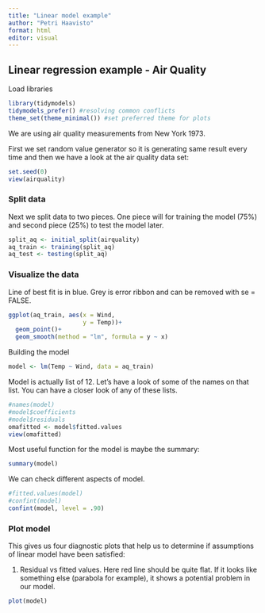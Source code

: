 ```yaml
---
title: "Linear model example"
author: "Petri Haavisto"
format: html
editor: visual
---
```


## Linear regression example - Air Quality

Load libraries

```r
library(tidymodels)
tidymodels_prefer() #resolving common conflicts
theme_set(theme_minimal()) #set preferred theme for plots
```

We are using air quality measurements from New York 1973.

First we set random value generator so it is generating same result every time and then we have a look at the air quality data set:

```r
set.seed(0)
view(airquality)
```

### Split data

Next we split data to two pieces. One piece will for training the model (75%) and second piece (25%) to test the model later.

```r
split_aq <- initial_split(airquality)
aq_train <- training(split_aq)
aq_test <- testing(split_aq)

```

### Visualize the data

Line of best fit is in blue. Grey is error ribbon and can be removed with se = FALSE.

```r
ggplot(aq_train, aes(x = Wind,
                     y = Temp))+
  geom_point()+
  geom_smooth(method = "lm", formula = y ~ x)
```

Building the model

```r
model <- lm(Temp ~ Wind, data = aq_train)
```

Model is actually list of 12. Let's have a look of some of the names on that list. You can have a closer look of any of these lists.

```r
#names(model)
#model$coefficients
#model$residuals
omafitted <- model$fitted.values
view(omafitted)
```

Most useful function for the model is maybe the summary:

```r
summary(model)
```

We can check different aspects of model.

```r
#fitted.values(model)
#confint(model)
confint(model, level = .90)
```

### Plot model

This gives us four diagnostic plots that help us to determine if assumptions of linear model have been satisfied:

1.  Residual vs fitted values. Here red line should be quite flat. If it looks like something else (parabola for example), it shows a potential problem in our model.

```r
plot(model)
```

